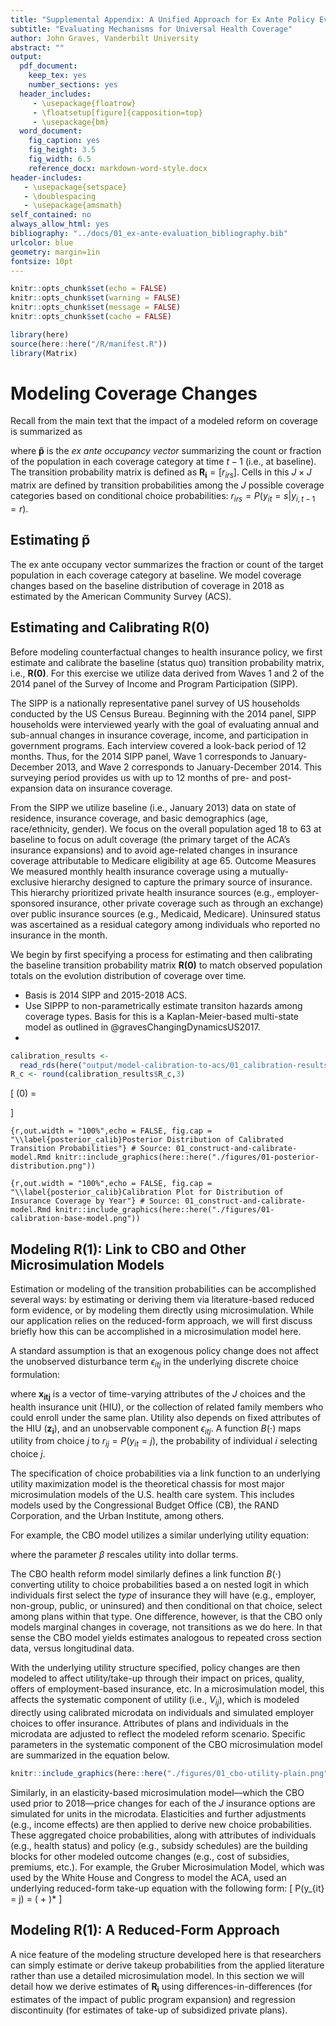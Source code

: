 ```yaml
---
title: "Supplemental Appendix: A Unified Approach for Ex Ante Policy Evaluation"
subtitle: "Evaluating Mechanisms for Universal Health Coverage"
author: John Graves, Vanderbilt University
abstract: ""
output:
  pdf_document: 
    keep_tex: yes
    number_sections: yes
  header_includes: 
     - \usepackage{floatrow}
     - \floatsetup[figure]{capposition=top}
     - \usepackage{bm}
  word_document:
    fig_caption: yes
    fig_height: 3.5
    fig_width: 6.5
    reference_docx: markdown-word-style.docx  
header-includes:
   - \usepackage{setspace}
   - \doublespacing
   - \usepackage{amsmath}
self_contained: no
always_allow_html: yes
bibliography: "../docs/01_ex-ante-evaluation_bibliography.bib"
urlcolor: blue
geometry: margin=1in
fontsize: 10pt
---
```


\centering
\raggedright

```r
knitr::opts_chunk$set(echo = FALSE)
knitr::opts_chunk$set(warning = FALSE)
knitr::opts_chunk$set(message = FALSE)
knitr::opts_chunk$set(cache = FALSE)
```

```r
library(here)
source(here::here("/R/manifest.R"))
library(Matrix)
```

# Modeling Coverage Changes 

Recall from the main text that the impact of a modeled reform on coverage is summarized as

\begin{equation}
\label{eq:takeup_potout}
  \boldsymbol{\theta} = \boldsymbol{p(1)} -  \boldsymbol{p(0)} 
  = \boldsymbol{\tilde{p}'R(1)} - \boldsymbol{\tilde{p}'R(0)}
\end{equation}

\noindent where $\boldsymbol{\tilde p}$ is the *ex ante occupancy vector*  summarizing the count or fraction of the population in each coverage category at time $t-1$ (i.e., at baseline). The transition probability matrix is defined as $\boldsymbol{R_i} =  [r_{irs}]$. Cells in this $J \times J$ matrix are defined by transition probabilities among the $J$ possible coverage categories based on conditional choice probabilities: $r_{irs} = P(y_{it} = s | y_{i,t-1}=r)$. 

## Estimating $\boldsymbol{\tilde p}$

The ex ante occupany vector summarizes the fraction or count of the target population in each coverage category at baseline. We model coverage changes based on the baseline distribution of coverage in 2018 as estimated by the American Community Survey (ACS). 

## Estimating and Calibrating $\boldsymbol{R(0)}$

Before modeling counterfactual changes to health insurance policy, we first estimate and calibrate the baseline (status quo) transition probability matrix, i.e., $\boldsymbol{R(0)}$. For this exercise we utilize data derived from Waves 1 and 2 of the 2014 panel of the Survey of Income and Program Participation (SIPP). 

The SIPP is a nationally representative panel survey of US households conducted by the US Census Bureau. Beginning with the 2014 panel, SIPP households were interviewed yearly with the goal of evaluating annual and sub-annual changes in insurance coverage, income, and participation in government programs. Each interview covered a look-back period of 12 months. Thus, for the 2014 SIPP panel, Wave 1 corresponds to January-December 2013, and Wave 2 corresponds to January-December 2014. This surveying period provides us with up to 12 months of pre- and post-expansion data on insurance coverage.


From the SIPP we utilize baseline (i.e., January 2013) data on state of residence, insurance coverage, and basic demographics (age, race/ethnicity, gender). We focus on the overall population aged 18 to 63 at baseline to focus on adult coverage (the primary target of the ACA’s insurance expansions) and to avoid age-related changes in insurance coverage attributable to Medicare eligibility at age 65. 
Outcome Measures
We measured monthly health insurance coverage using a mutually-exclusive hierarchy designed to capture the primary source of insurance. This hierarchy prioritized private health insurance sources (e.g., employer-sponsored insurance, other private coverage such as through an exchange) over public insurance sources (e.g., Medicaid, Medicare). Uninsured status was ascertained as a residual category among individuals who reported no insurance in the month. 




We begin by first specifying a process for estimating and then calibrating the baseline transition probability matrix $\boldsymbol{R(0)}$ to match observed population totals on the evolution distribution of coverage over time. 

- Basis is 2014 SIPP and 2015-2018 ACS. 
- Use SIPPP to non-parametrically estimate transiton hazards among coverage types. Basis for this is a Kaplan-Meier-based multi-state model as outlined in @gravesChangingDynamicsUS2017. 
- 


```r
calibration_results <-  
  read_rds(here("output/model-calibration-to-acs/01_calibration-results.rds"))
R_c <- round(calibration_results$R_c,3)

```

\[
\boldsymbol{R}(0) = 
\begin{pmatrix}
`r R_c[1,1]` & `r R_c[1,2]` & `r R_c[1,3]` & `r R_c[1,4]` \\
`r R_c[2,1]` & `r R_c[2,2]` & `r R_c[2,3]` & `r R_c[2,4]` \\
`r R_c[3,1]` & `r R_c[3,2]` & `r R_c[3,3]` & `r R_c[3,4]` \\
`r R_c[4,1]` & `r R_c[4,2]` & `r R_c[4,3]` & `r R_c[4,4]` \\
\end{pmatrix}
\]

```{r,out.width = "100%",echo = FALSE, fig.cap = "\\label{posterior_calib}Posterior Distribution of Calibrated Transition Probabilities"}
# Source: 01_construct-and-calibrate-model.Rmd
knitr::include_graphics(here::here("./figures/01-posterior-distribution.png"))
```

```{r,out.width = "100%",echo = FALSE, fig.cap = "\\label{posterior_calib}Calibration Plot for Distribution of Insurance Coverage by Year"}
# Source: 01_construct-and-calibrate-model.Rmd
knitr::include_graphics(here::here("./figures/01-calibration-base-model.png"))
```


## Modeling $\boldsymbol{R(1)}$: Link to CBO and Other Microsimulation Models

Estimation or modeling of the transition probabilities can be accomplished several ways: by estimating or deriving them via literature-based reduced form evidence, or by modeling them directly using microsimulation. While our application relies on the reduced-form approach, we will first discuss briefly how this can be accomplished in a microsimulation model here.

A standard assumption is that an exogenous policy change does not affect the unobserved disturbance term $\epsilon_{itj}$ in the underlying discrete choice formulation:

\begin{equation}
\label{eq:utility_1}
U_{itj} = V(\mathbf{x_{itj}}, \mathbf{z_i})+ \epsilon_{itj}
\end{equation}

\noindent where $\mathbf{x_{itj}}$ is a vector of time-varying attributes of the $J$ choices and the health insurance unit (HIU), or the collection of related family members who could enroll under the same plan. Utility also depends on fixed attributes of the HIU ($\mathbf{z_i}$),  and an unobservable component $\epsilon_{itj}$. A function $B(\cdot)$ maps utility from choice $j$ to $r_{ij} = P(y_{it} = j)$, the probability of individual $i$ selecting choice $j$.

The specification of choice probabilities via a link function to an underlying utility maximization model is the theoretical chassis for most major microsimulation models of the U.S. health care system. This includes models used by the Congressional Budget Office (CB), the RAND Corporation, and the Urban Institute, among others. 

For example, the CBO model utilizes a similar underlying utility equation:

\begin{equation}
\label{eq:utility_cbo}
U_{ij} = \beta_1 V_{ij} + \epsilon_{ij}
\end{equation}

\noindent where the parameter $\beta$ rescales utility into dollar terms. 

The CBO health reform model similarly defines a link function $B(\cdot)$ converting utility to choice probabilities based a on nested logit in which individuals first select the *type* of insurance they will have (e.g., employer, non-group, public, or uninsured) and then conditional on that choice, select among plans within that type. One difference, however, is that the CBO only models marginal changes in coverage, not transitions as we do here. In that sense the CBO model yields estimates analogous to repeated cross section data, versus longitudinal data. 

With the underlying utility structure specified, policy changes are then modeled to affect utility/take-up through their impact on prices, quality, offers of employment-based insurance, etc. In a microsimulation model, this affects the systematic component of utility (i.e., $V_{ij}$), which is modeled directly using calibrated microdata on individuals and simulated employer choices to offer insurance. Attributes of plans and individuals in the microdata are adjusted to reflect the modeled reform scenario. Specific parameters in the systematic component of the CBO microsimulation model are summarized in the equation below. 

```r
knitr::include_graphics(here::here("./figures/01_cbo-utility-plain.png"))
```

Similarly, in an elasticity-based microsimulation model---which the CBO used prior to 2018---price changes for each of the $J$ insurance options are simulated for units in the microdata. Elasticities and further adjustments (e.g., income effects) are then applied to derive new choice probabilities. These aggregated choice probabilities, along with attributes of individuals (e.g., health status) and policy (e.g., subsidy schedules) are the building blocks for other modeled outcome changes (e.g., cost of subsidies, premiums, etc.). For example, the Gruber Microsimulation Model, which was used by the White House and Congress to model the ACA, used an underlying reduced-form take-up equation with the following form:
\[
P(y_{it} = j) = (\texttt{Constant} + \texttt{Elasticity} \times \texttt{Percent Price Change} \times \texttt{Income Effect})*\texttt{Income Adjustment}
\]

## Modeling $\boldsymbol{R(1)}$: A Reduced-Form Approach

A nice feature of the modeling structure developed here is that researchers can simply estimate or derive takeup probabilities from the applied literature rather than use a detailed microsimulation model. In this section we will detail how we derive estimates of $\boldsymbol{R_i}$ using differences-in-differences (for estimates of the impact of public program expansion) and regression discontinuity (for estimates of take-up of subsidized private plans). 














